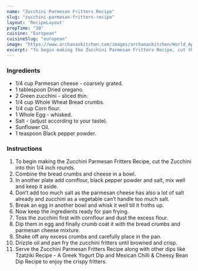 ---
name: "Zucchini Parmesan Fritters Recipe"
slug: "zucchini-parmesan-fritters-recipe"
layout: 'RecipeLayout'
prepTime: "30"
cuisine: "European"
cuisineSlug: "european"
image: "https://www.archanaskitchen.com/images/archanaskitchen/World_Appetizers/zucchini_parmesan_crisps_chips_Recipe_shutterstock_212271475.jpg"
excerpt: "To begin making the Zucchini Parmesan Fritters Recipe, cut the Zucchini into thin 14 inch rounds"
---

### Ingredients

- 1/4 cup Parmesan cheese - coarsely grated.
- 1 tablespoon Dried oregano.
- 2 Green zucchini - sliced thin.
- 1/4 cup Whole Wheat Bread crumbs.
- 1/4 cup Corn flour.
- 1 Whole Egg - whisked.
- Salt - (adjust according to your taste).
- Sunflower Oil.
- 1 teaspoon Black pepper powder.

### Instructions

1. To begin making the Zucchini Parmesan Fritters Recipe, cut the Zucchini into thin 1/4 inch rounds.
1. Combine the bread crumbs and cheese in a bowl.
1. In another plate add cornflour, black pepper powder and salt, mix well and keep it aside.
1. Don’t add too much salt as the parmesan cheese has also a lot of salt already and zucchini as a vegetable can’t handle too much salt.
1. Break an egg in another bowl and whisk it well till it froths up.
1. Now keep the ingredients ready for pan frying.
1. Toss the zucchini first with cornflour and dust the excess flour.
1. Dip them in egg and finally crumb coat it with the bread crumbs and parmesan cheese mixture.
1. Shake off any excess crumbs and carefully place in the pan.
1. Drizzle oil and pan fry the zucchini fritters until browned and crisp.
1. Serve the Zucchini Parmesan Fritters Recipe along with other dips like Tzatziki Recipe - A Greek Yogurt Dip and Mexican Chilli & Cheesy Bean Dip Recipe to enjoy the crispy fritters.
